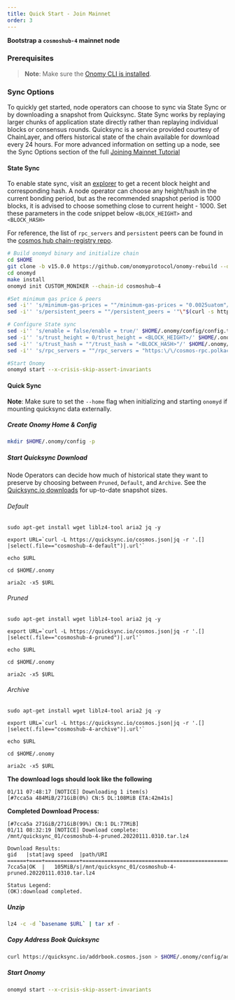 ```yaml
---
title: Quick Start - Join Mainnet 
order: 3
---
```



**Bootstrap a  `cosmoshub-4` mainnet node**

### Prerequisites

> **Note**: Make sure the [Onomy CLI is installed](./installation.md).

### Sync Options

To quickly get started, node operators can choose to sync via State Sync or by downloading a snapshot from Quicksync. State Sync works by replaying larger chunks of application state directly rather than replaying individual blocks or consensus rounds. Quicksync is a service provided courtesy of ChainLayer, and offers historical state of the chain available for download every 24 hours. For more advanced information on setting up a node, see the Sync Options section of the full [Joining Mainnet Tutorial](../hub-tutorials/join-mainnet.md)

#### State Sync 
To enable state sync, visit an [explorer](https://www.mintscan.io/cosmos/blocks) to get a recent block height and corresponding hash. A node operator can choose any height/hash in the current bonding period, but as the recommended snapshot period is 1000 blocks, it is advised to choose something close to current height - 1000. Set these parameters in the code snippet below `<BLOCK_HEIGHT>` and `<BLOCK_HASH>`

For reference, the list of `rpc_servers` and `persistent` peers can be found in the [cosmos hub chain-registry repo](https://github.com/cosmos/chain-registry/blob/master/cosmoshub/chain.json).

```bash
# Build onomyd binary and initialize chain
cd $HOME
git clone -b v15.0.0 https://github.com/onomyprotocol/onomy-rebuild --depth=1
cd onomyd
make install
onomyd init CUSTOM_MONIKER --chain-id cosmoshub-4

#Set minimum gas price & peers
sed -i'' 's/minimum-gas-prices = ""/minimum-gas-prices = "0.0025uatom"/' $HOME/.onomy/config/app.toml
sed -i'' 's/persistent_peers = ""/persistent_peers = '"\"$(curl -s https://raw.githubusercontent.com/cosmos/chain-registry/master/cosmoshub/chain.json | jq -r '[foreach .peers.seeds[] as $item (""; "\($item.id)@\($item.address)")] | join(",")')\""'/' $HOME/.onomy/config/config.toml

# Configure State sync
sed -i'' 's/enable = false/enable = true/' $HOME/.onomy/config/config.toml
sed -i'' 's/trust_height = 0/trust_height = <BLOCK_HEIGHT>/' $HOME/.onomy/config/config.toml
sed -i'' 's/trust_hash = ""/trust_hash = "<BLOCK_HASH>"/' $HOME/.onomy/config/config.toml
sed -i'' 's/rpc_servers = ""/rpc_servers = "https:\/\/cosmos-rpc.polkachu.com:443,https:\/\/rpc-cosmoshub-ia.cosmosia.notional.ventures:443,https:\/\/rpc.cosmos.network:443"/' $HOME/.onomy/config/config.toml

#Start Onomy
onomyd start --x-crisis-skip-assert-invariants
```

#### Quick Sync 

**Note**: Make sure to set the `--home` flag when initializing and starting `onomyd` if mounting quicksync data externally.

##### Create Onomy Home & Config

```bash
mkdir $HOME/.onomy/config -p
```

##### Start Quicksync Download

Node Operators can decide how much of historical state they want to preserve by choosing between `Pruned`, `Default`, and `Archive`. See the [Quicksync.io downloads](https://quicksync.io/networks/cosmos.html) for up-to-date snapshot sizes.

###### Default

```bash=
sudo apt-get install wget liblz4-tool aria2 jq -y

export URL=`curl -L https://quicksync.io/cosmos.json|jq -r '.[] |select(.file=="cosmoshub-4-default")|.url'`

echo $URL

cd $HOME/.onomy

aria2c -x5 $URL
```

###### Pruned

```bash=
sudo apt-get install wget liblz4-tool aria2 jq -y

export URL=`curl -L https://quicksync.io/cosmos.json|jq -r '.[] |select(.file=="cosmoshub-4-pruned")|.url'`

echo $URL

cd $HOME/.onomy

aria2c -x5 $URL
```

###### Archive

```bash=
sudo apt-get install wget liblz4-tool aria2 jq -y

export URL=`curl -L https://quicksync.io/cosmos.json|jq -r '.[] |select(.file=="cosmoshub-4-archive")|.url'`

echo $URL

cd $HOME/.onomy

aria2c -x5 $URL
```

**The download logs should look like the following**

```
01/11 07:48:17 [NOTICE] Downloading 1 item(s)
[#7cca5a 484MiB/271GiB(0%) CN:5 DL:108MiB ETA:42m41s]
```

**Completed Download Process:**

```
[#7cca5a 271GiB/271GiB(99%) CN:1 DL:77MiB]
01/11 08:32:19 [NOTICE] Download complete: /mnt/quicksync_01/cosmoshub-4-pruned.20220111.0310.tar.lz4

Download Results:
gid   |stat|avg speed  |path/URI
======+====+===========+=======================================================
7cca5a|OK  |   105MiB/s|/mnt/quicksync_01/cosmoshub-4-pruned.20220111.0310.tar.lz4

Status Legend:
(OK):download completed.
```

##### Unzip

```bash
lz4 -c -d `basename $URL` | tar xf -
```

##### Copy Address Book Quicksync

```bash
curl https://quicksync.io/addrbook.cosmos.json > $HOME/.onomy/config/addrbook.json
```

##### Start Onomy

```bash
onomyd start --x-crisis-skip-assert-invariants

```
